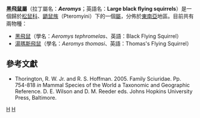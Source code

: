<!--本文目前乃原創翻譯，若有關於此分類單元之中文名稱的的中文文獻，煩請附上-->
{{Automatic taxobox
| taxon = Aeromys
| authority = [[Herbert_Christopher_Robinson|Robinson]] & [[Cecil_Boden_Kloss|Kloss]], 1915
| fossil_range = Recent
| subdivision_ranks = [[種|種]]
| subdivision = 
''[[Aeromys_tephromelas|Aeromys tephromelas]]''<br>
''[[Aeromys_thomasi|Aeromys thomasi]]''
}}

'''黑飛鼠屬'''（拉丁屬名：'''''Aeromys'''''；英語名：'''Large black flying squirrels'''）是一個歸於[[松鼠科|松鼠科]]、[[鼯鼠族|鼯鼠族]]（Pteromyini）下的一個[[屬|屬]]，分佈於[[東南亞|東南亞]]地區。目前共有兩物種：

*[[黑飛鼠|黑飛鼠]]（學名：''Aeromys tephromelas''、英語：Black Flying Squirrel）
*[[湯瑪斯飛鼠|湯瑪斯飛鼠]]（學名：''Aeromys thomasi''、英語：Thomas's Flying Squirrel）

==參考文獻==
*Thorington, R. W. Jr. and R. S. Hoffman. 2005. Family Sciuridae. Pp. 754-818 ''in'' Mammal Species of the World a Taxonomic and Geographic Reference. D. E. Wilson and D. M. Reeder eds. Johns Hopkins University Press, Baltimore.
{{taxonbar}}
[[Category:黑飛鼠屬|H]]
[[Category:1915年描述的分类群|H]]